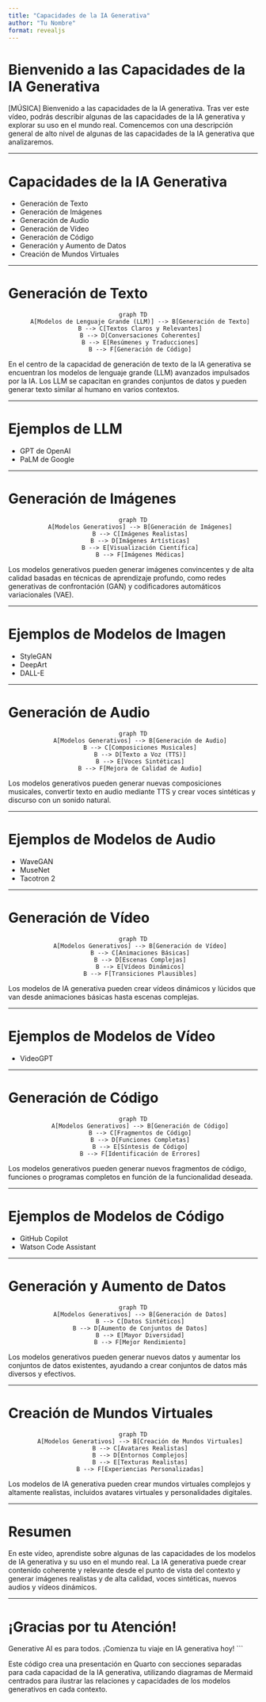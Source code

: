 ```yaml
---
title: "Capacidades de la IA Generativa"
author: "Tu Nombre"
format: revealjs
---
```


# Bienvenido a las Capacidades de la IA Generativa

[MÚSICA] Bienvenido a las capacidades de la IA generativa. Tras ver este vídeo, podrás describir algunas de las capacidades de la IA generativa y explorar su uso en el mundo real. Comencemos con una descripción general de alto nivel de algunas de las capacidades de la IA generativa que analizaremos.

---

# Capacidades de la IA Generativa

- Generación de Texto
- Generación de Imágenes
- Generación de Audio
- Generación de Vídeo
- Generación de Código
- Generación y Aumento de Datos
- Creación de Mundos Virtuales

---

# Generación de Texto

<div style="text-align: center;">
```mermaid
graph TD
    A[Modelos de Lenguaje Grande (LLM)] --> B[Generación de Texto]
    B --> C[Textos Claros y Relevantes]
    B --> D[Conversaciones Coherentes]
    B --> E[Resúmenes y Traducciones]
    B --> F[Generación de Código]
```
</div>

En el centro de la capacidad de generación de texto de la IA generativa se encuentran los modelos de lenguaje grande (LLM) avanzados impulsados por la IA. Los LLM se capacitan en grandes conjuntos de datos y pueden generar texto similar al humano en varios contextos. 

---

# Ejemplos de LLM

- GPT de OpenAI
- PaLM de Google

---

# Generación de Imágenes

<div style="text-align: center;">
```mermaid
graph TD
    A[Modelos Generativos] --> B[Generación de Imágenes]
    B --> C[Imágenes Realistas]
    B --> D[Imágenes Artísticas]
    B --> E[Visualización Científica]
    B --> F[Imágenes Médicas]
```
</div>

Los modelos generativos pueden generar imágenes convincentes y de alta calidad basadas en técnicas de aprendizaje profundo, como redes generativas de confrontación (GAN) y codificadores automáticos variacionales (VAE).

---

# Ejemplos de Modelos de Imagen

- StyleGAN
- DeepArt
- DALL-E

---

# Generación de Audio

<div style="text-align: center;">
```mermaid
graph TD
    A[Modelos Generativos] --> B[Generación de Audio]
    B --> C[Composiciones Musicales]
    B --> D[Texto a Voz (TTS)]
    B --> E[Voces Sintéticas]
    B --> F[Mejora de Calidad de Audio]
```
</div>

Los modelos generativos pueden generar nuevas composiciones musicales, convertir texto en audio mediante TTS y crear voces sintéticas y discurso con un sonido natural.

---

# Ejemplos de Modelos de Audio

- WaveGAN
- MuseNet
- Tacotron 2

---

# Generación de Vídeo

<div style="text-align: center;">
```mermaid
graph TD
    A[Modelos Generativos] --> B[Generación de Vídeo]
    B --> C[Animaciones Básicas]
    B --> D[Escenas Complejas]
    B --> E[Vídeos Dinámicos]
    B --> F[Transiciones Plausibles]
```
</div>

Los modelos de IA generativa pueden crear vídeos dinámicos y lúcidos que van desde animaciones básicas hasta escenas complejas.

---

# Ejemplos de Modelos de Vídeo

- VideoGPT

---

# Generación de Código

<div style="text-align: center;">
```mermaid
graph TD
    A[Modelos Generativos] --> B[Generación de Código]
    B --> C[Fragmentos de Código]
    B --> D[Funciones Completas]
    B --> E[Síntesis de Código]
    B --> F[Identificación de Errores]
```
</div>

Los modelos generativos pueden generar nuevos fragmentos de código, funciones o programas completos en función de la funcionalidad deseada.

---

# Ejemplos de Modelos de Código

- GitHub Copilot
- Watson Code Assistant

---

# Generación y Aumento de Datos

<div style="text-align: center;">
```mermaid
graph TD
    A[Modelos Generativos] --> B[Generación de Datos]
    B --> C[Datos Sintéticos]
    B --> D[Aumento de Conjuntos de Datos]
    B --> E[Mayor Diversidad]
    B --> F[Mejor Rendimiento]
```
</div>

Los modelos generativos pueden generar nuevos datos y aumentar los conjuntos de datos existentes, ayudando a crear conjuntos de datos más diversos y efectivos.

---

# Creación de Mundos Virtuales

<div style="text-align: center;">
```mermaid
graph TD
    A[Modelos Generativos] --> B[Creación de Mundos Virtuales]
    B --> C[Avatares Realistas]
    B --> D[Entornos Complejos]
    B --> E[Texturas Realistas]
    B --> F[Experiencias Personalizadas]
```
</div>

Los modelos de IA generativa pueden crear mundos virtuales complejos y altamente realistas, incluidos avatares virtuales y personalidades digitales.

---

# Resumen

En este vídeo, aprendiste sobre algunas de las capacidades de los modelos de IA generativa y su uso en el mundo real. La IA generativa puede crear contenido coherente y relevante desde el punto de vista del contexto y generar imágenes realistas y de alta calidad, voces sintéticas, nuevos audios y vídeos dinámicos.

---

# ¡Gracias por tu Atención!

Generative AI es para todos.
¡Comienza tu viaje en IA generativa hoy!
```

Este código crea una presentación en Quarto con secciones separadas para cada capacidad de la IA generativa, utilizando diagramas de Mermaid centrados para ilustrar las relaciones y capacidades de los modelos generativos en cada contexto.